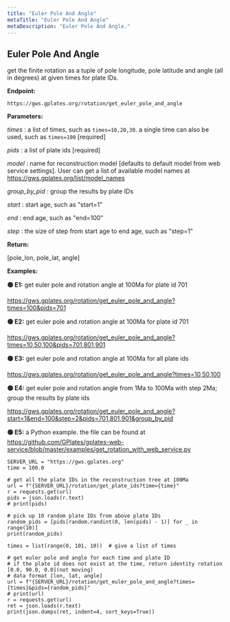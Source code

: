 ```yaml
---
title: "Euler Pole And Angle"
metaTitle: "Euler Pole And Angle"
metaDescription: "Euler Pole And Angle."
---
```


## Euler Pole And Angle

get the finite rotation as a tuple of pole longitude, pole latitude and angle (all in degrees) at given times for plate IDs.

**Endpoint:**

    https://gws.gplates.org/rotation/get_euler_pole_and_angle

**Parameters:**

*times* : a list of times, such as `times=10,20,30`. a single time can also be used, such as `times=100` [required]

*pids* : a list of plate ids [required]

*model* : name for reconstruction model [defaults to default model from web service settings]. 
User can get a list of available model names at <https://gws.gplates.org/list/model_names>
    
*group_by_pid* : group the results by plate IDs

*start* : start age, such as "start=1"

*end* : end age, such as "end=100"

*step* : the size of step from start age to end age, such as "step=1"

**Return:**
 
[pole_lon, pole_lat, angle]

**Examples:** 

**&#128994; E1:** get euler pole and rotation angle at 100Ma for plate id 701

<https://gws.gplates.org/rotation/get_euler_pole_and_angle?times=100&pids=701>

**&#128994; E2:** get euler pole and rotation angle at 100Ma for plate id 701

<https://gws.gplates.org/rotation/get_euler_pole_and_angle?times=10,50,100&pids=701,801,901>

**&#128994; E3:** get euler pole and rotation angle at 100Ma for all plate ids

<https://gws.gplates.org/rotation/get_euler_pole_and_angle?times=10,50,100>

**&#128994; E4:** get euler pole and rotation angle from 1Ma to 100Ma with step 2Ma; group the results by plate ids

<https://gws.gplates.org/rotation/get_euler_pole_and_angle?start=1&end=100&step=2&pids=701,801,901&group_by_pid>

**&#128994; E5:** a Python example. the file can be found at <https://github.com/GPlates/gplates-web-service/blob/master/examples/get_rotation_with_web_service.py>



    SERVER_URL = "https://gws.gplates.org"
    time = 100.0

    # get all the plate IDs in the reconstruction tree at 100Ma
    url = f"{SERVER_URL}/rotation/get_plate_ids?time={time}"
    r = requests.get(url)
    pids = json.loads(r.text)
    # print(pids)

    # pick up 10 random plate IDs from above plate IDs
    random_pids = [pids[random.randint(0, len(pids) - 1)] for _ in range(10)]
    print(random_pids)

    times = list(range(0, 101, 10))  # give a list of times

    # get euler pole and angle for each time and plate ID
    # if the plate id does not exist at the time, return identity rotation [0.0, 90.0, 0.0](not moving)
    # data format [lon, lat, angle]
    url = f"{SERVER_URL}/rotation/get_euler_pole_and_angle?times={times}&pids={random_pids}"
    # print(url)
    r = requests.get(url)
    ret = json.loads(r.text)
    print(json.dumps(ret, indent=4, sort_keys=True))